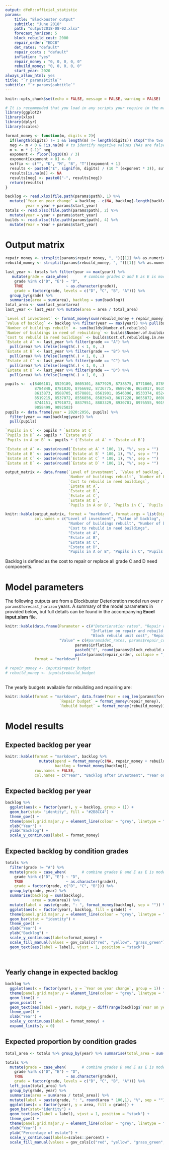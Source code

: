 ```yaml
---
output: dfeR::official_statistic
params:
    title: "Blockbuster output"
    subtitle: "June 2018"
    path: "output2018-08-02.xlsx"
    forecast_horizon: 5
    block_rebuild_cost: 2000
    repair_order: "EDCB"
    det_rates: "default"
    repair_costs : "default"
    inflation: "yes"
    repair_money : "0, 0, 0, 0, 0"
    rebuild_money: "0, 0, 0, 0, 0"
    start_year: 2020
always_allow_html: yes 
title: "`r params$title`"
subtitle: "`r params$subtitle`"
---
```


```r
knitr::opts_chunk$set(echo = FALSE, message = FALSE, warning = FALSE)

# It is recommended that you load in any scripts your require in the markdown here. E.g:
library(ggplot2)
library(xlsx)
library(dplyr)
library(scales)

format_money <- function(m, digits = 2){
  if(length(digits) != 1 && length(m) != length(digits)) stop("The two arguments must be of the same length.")
  neg <- m < 0 & !is.na(m) # to identify negative values (NAs are false)
  m <- m * (-1)^ neg
  exponent <- floor(log10(m) / 3)
  exponent[exponent < 0] <- 0
  suffix <- c("", "K", "M", "B", "T")[exponent + 1]
  results <- paste0("£", signif(m, digits) / (10 ^ (exponent * 3)), suffix)
  results[is.na(m)] <- NA
  results[neg] <- paste0("-", results[neg])
  return(results)
}
```

```r

backlog <- read.xlsx(file.path(params$path), 1) %>%
  mutate(`Year on year change` = backlog - c(NA, backlog[-length(backlog)]),
         year = year + params$start_year)
totals <- read.xlsx(file.path(params$path), 2) %>%
  mutate(year = year + params$start_year)
builds <- read.xlsx(file.path(params$path), 4) %>%
  mutate(Year = Year + params$start_year)
```

# Output matrix

```r
repair_money <- strsplit(params$repair_money, ", ")[[1]] %>% as.numeric
rebuild_money <- strsplit(params$rebuild_money, ", ")[[1]] %>% as.numeric

last_year <- totals %>% filter(year == max(year)) %>%
   mutate(grade = case_when(       # combine grades D and E as E is model internal
    grade %in% c("D", "E") ~ "D",
    TRUE                   ~ as.character(grade)),
    grade = factor(grade, levels = c("D", "C", "B", "A"))) %>%
  group_by(grade) %>%
  summarise(area = sum(area), backlog = sum(backlog))
total_area <- sum(last_year$area)
last_year <- last_year %>% mutate(area = area / total_area)

`Level of investment` <- format_money(sum(rebuild_money + repair_money))
`Value of backlog` <- backlog %>% filter(year == max(year)) %>% pull(backlog) %>% format_money
`Number of buildings rebuilt` <- sum(builds$Number.of.rebuilds)
`Number of buildings in need of rebuilding` <- builds$Number.of.buildings.in.need.of.rebuilding[nrow(builds)]
`Cost to rebuild in need buildings` <- builds$Cost.of.rebuilding.in.need.buildings[nrow(builds)] %>% format_money
`Estate at A` <- last_year %>% filter(grade == "A") %>%
  pull(area) %>% ifelse(length(.) < 1, 0, .)
`Estate at B` <- last_year %>% filter(grade == "B") %>%
  pull(area) %>% ifelse(length(.) < 1, 0, .)
`Estate at C` <- last_year %>% filter(grade == "C") %>%
  pull(area) %>% ifelse(length(.) < 1, 0, .)
`Estate at D` <- last_year %>% filter(grade == "D") %>%
  pull(area) %>% ifelse(length(.) < 1, 0, .)

pupils <-  c(8406181, 8520189, 8605301, 8677929, 8738575, 8771860, 8789721,
             8784848, 8781830, 8766692, 8736775, 8689746, 8658017, 8635628,
             8613873, 8588705, 8578881, 8561901, 8546396, 8533374, 8524127,
             8519215, 8537072, 8556856, 8583943, 8617228, 8655872, 8698621,
             8744151, 8791072, 8837951, 8883329, 8930701, 8976555, 9019528,
             9058499, 9092502)
pupils <- data.frame(year = 2020:2056, pupils) %>%
  filter(year == max(backlog$year)) %>%
  pull(pupils)

`Pupils in C` <- pupils * `Estate at C`
`Pupils in D` <- pupils * `Estate at D`
`Pupils in A or B` <- pupils * (`Estate at A` + `Estate at B`)

`Estate at A` <- paste(round(`Estate at A` * 100, 1), "%", sep = "")
`Estate at B` <- paste(round(`Estate at B` * 100, 1), "%", sep = "")
`Estate at C` <- paste(round(`Estate at C` * 100, 1), "%", sep = "")
`Estate at D` <- paste(round(`Estate at D` * 100, 1), "%", sep = "")

output_matrix <- data.frame(`Level of investment`, `Value of backlog`,
                            `Number of buildings rebuilt`, `Number of buildings in need of rebuilding`,
                            `Cost to rebuild in need buildings`,
                            `Estate at A`,
                            `Estate at B`,
                            `Estate at C`,
                            `Estate at D`,
                            `Pupils in A or B`, `Pupils in C`, `Pupils in D`)

```


```r

knitr::kable(output_matrix, format = "markdown", format.args = list(big.mark = ","),
             col.names = c("Level of investment", "Value of backlog",
                            "Number of buildings rebuilt", "Number of buildings in need of rebuilding",
                            "Cost to rebuild in need buildings",
                            "Estate at A",
                            "Estate at B",
                            "Estate at C",
                            "Estate at D",
                            "Pupils in A or B", "Pupils in C", "Pupils in D"))

```
Backlog is defined as the cost to repair or replace all grade C and D need components.


# Model parameters

The following outputs are from a Blockbuster Deterioration model run over `r params$forecast_horizon` years. A summary of the model parameters in provided below, but full details can be found in the accompanying **Excel input.xlsm** file.

```r

knitr::kable(data.frame(Parameter = c(#"Deterioration rates", "Repair costs", 
                                      "Inflation on repair and rebuild costs",
                                      "Block rebuild unit cost", "Repair order"),
                        "Value" = c(#params$det_rates, params$repair_costs,
                               params$inflation,
                               paste0("£", round(params$block_rebuild_cost,2), sep = ""),
                               paste(params$repair_order, collapse = ", "))),
             format = "markdown")

# repair_money <- inputs$repair_budget
# rebuild_money <- inputs$rebuild_budget

```

##

The yearly budgets available for rebuilding and repairing are:

```r

knitr::kable(format = "markdown", data.frame(Year = seq_len(params$forecast_horizon) + params$start_year,
                        `Repair budget` = format_money(repair_money),
                        `Rebuild budget` = format_money(rebuild_money)))

```

# Model results

## Expected backlog per year

```r
knitr::kable(format = "markdown", backlog %>%
               mutate(spend = format_money(c(NA, repair_money + rebuild_money)), `Year on year change` = format_money(`Year on year change`),
                      backlog = format_money(backlog)),
             row.names = FALSE,
             col.names = c("Year", "Backlog after investment", "Year on year change", "Investment"))
```

## Expected backlog per year

```r
backlog %>%
  ggplot(aes(x = factor(year), y = backlog, group = 1)) + 
  geom_bar(stat= "identity", fill = "#2B8CC4") + 
  theme_gov() +
  theme(panel.grid.major.y = element_line(colour = "grey", linetype = "dotted")) +
  xlab("Year") +
  ylab("Backlog") +
  scale_y_continuous(label = format_money)
```

## Expected backlog by condition grades

```r
totals %>%
  filter(grade != "A") %>%
  mutate(grade = case_when(       # combine grades D and E as E is model internal
    grade %in% c("D", "E") ~ "D",
    TRUE                   ~ as.character(grade)),
    grade = factor(grade, c("D", "C", "B"))) %>%
  group_by(grade, year) %>%
  summarise(backlog = sum(backlog),
            area = sum(area)) %>%
  mutate(label = paste(grade, ": ", format_money(backlog), sep = "")) %>%
  ggplot(aes(x = factor(year), backlog, fill = grade)) + 
  theme(panel.grid.major.y = element_line(colour = "grey", linetype = "dotted")) +
  geom_bar(stat = "identity") + 
  theme_gov() +
  xlab("Year") +
  ylab("Backlog") + 
  scale_y_continuous(labels=format_money) +
  scale_fill_manual(values = gov_cols[c("red", "yellow", "grass_green")] %>% unname) +
  geom_text(aes(label = label), vjust = 1, position = "stack")
  
  
```



## Yearly change in expected backlog

```r


backlog %>%
  ggplot(aes(x = factor(year), y = `Year on year change`, group = 1)) + 
  theme(panel.grid.major.y = element_line(colour = "grey", linetype = "dotted")) + 
  geom_line() + 
  geom_point() +
  geom_text(aes(label = year), nudge_y = diff(range(backlog$`Year on year change`, na.rm = TRUE) / 20)) + 
  theme_gov() +
  xlab("Year") +
  scale_y_continuous(label = format_money) +
  expand_limits(y = 0)
```

## Expected proportion by condition grades

```r
total_area <- totals %>% group_by(year) %>% summarise(total_area = sum(area))

totals %>%
  mutate(grade = case_when(       # combine grades D and E as E is model internal
    grade %in% c("D", "E") ~ "D",
    TRUE                   ~ as.character(grade)),
    grade = factor(grade, levels = c("D", "C", "B", "A"))) %>%
  left_join(total_area) %>%
  group_by(grade, year) %>%
  summarise(area = sum(area / total_area)) %>%
  mutate(label = paste(grade, ": ", round(area * 100,1), "%", sep = "")) %>%
  ggplot(aes(x = factor(year), y = area, fill = grade)) + 
  geom_bar(stat="identity") + 
  geom_text(aes(label = label), vjust = 1, position = "stack") +
  theme_gov() +
  theme(panel.grid.major.y = element_line(colour = "grey", linetype = "dotted")) + 
  xlab("Year") +
  ylab("Percentage of estate") + 
  scale_y_continuous(labels=scales::percent) +
  scale_fill_manual(values = gov_cols[c("red", "yellow", "grass_green", "green")] %>% unname)
```
